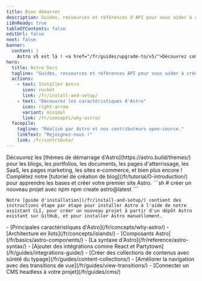 ```yaml
---
title: Bien démarrer
description: Guides, ressources et références d'API pour vous aider à créer avec Astro, le framework web pour les sites axés sur le contenu.
i18nReady: true
tableOfContents: false
editUrl: false
next: false
banner:
  content: |
    Astro v5 est là ! <a href="/fr/guides/upgrade-to/v5/">Découvrez comment mettre à niveau votre site</a>
hero:
  title: Astro Docs
  tagline: "Guides, ressources et références API pour vous aider à créer avec Astro."
  actions:
    - text: Installer Astro
      icon: rocket
      link: /fr/install-and-setup/
    - text: "Découvrez les caractéristiques d'Astro"
      icon: right-arrow
      variant: minimal
      link: /fr/concepts/why-astro/
  facepile:
    tagline: "Réalisé par Astro et nos contributeurs open-source."
    linkText: "Rejoignez-nous !"
    link: /fr/contribute/
---
```



<CardGrid>
  <Card title="Qu'allez-vous créer avec Astro ?" icon="laptop">
    Découvrez les [thèmes de démarrage d'Astro](https://astro.build/themes/) pour les blogs, les portfolios, les documents, les pages d'atterrissage, les SaaS, les pages marketing, les sites e-commerce, et bien plus encore !
  </Card>

  <Card title="Faire une visite guidée" icon="star">
    Complétez notre [tutoriel de création de blog](/fr/tutorial/0-introduction/) pour apprendre les bases et créer votre premier site Astro.
  </Card>

  <SplitCard title="Démarrer un nouveau projet" icon="rocket">
    ```sh
    # créer un nouveau projet avec npm
    npm create astro@latest
    ```

    Notre [guide d'installation](/fr/install-and-setup/) contient des instructions étape par étape pour installer Astro à l'aide de notre assistant CLI, pour créer un nouveau projet à partir d'un dépôt Astro existant sur GitHub, et pour installer Astro manuellement.
  </SplitCard>

  <ListCard title="Apprendre" icon="open-book">
    - [Principales caractéristiques d'Astro](/fr/concepts/why-astro/)
    - [Architecture en îlots](/fr/concepts/islands/)
    - [Composants Astro](/fr/basics/astro-components/)
    - [La syntaxe d'Astro](/fr/reference/astro-syntax/)
  </ListCard>

  <ListCard title="Compléter" icon="puzzle">
    - [Ajouter des intégrations comme React et Partytown](/fr/guides/integrations-guide/)
    - [Créer des collections de contenus avec sûreté du typage](/fr/guides/content-collections/)
    - [Améliorer la navigation avec des transitions de vue](/fr/guides/view-transitions/)
    - [Connecter un CMS headless à votre projet](/fr/guides/cms/)
  </ListCard>
</CardGrid>

<Discord title="Vous avez une question ou souhaitez vous impliquer ?" cta="Rejoignez notre serveur Discord"/>
